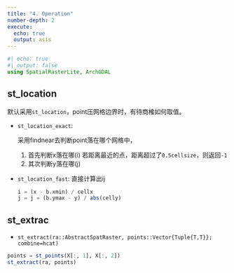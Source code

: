 ```yaml
---
title: "4. Operation"
number-depth: 2
execute:
  echo: true
  output: asis
---
```


```julia
#| echo: true
#| output: false
using SpatialRasterLite, ArchGDAL
```

## st_location
默认采用`st_location`，point压网格边界时，有待商榷如何取值。
  
- `st_location_exact`: 

  采用findnear去判断point落在哪个网格中，

  1. 首先判断x落在哪(i)
    若距离最近的点，距离超过了`0.5cellsize`，则返回`-1`
  2. 其次判断y落在哪(j)

- `st_location_fast`: 
  直接计算出ij
  ```julia
  i = (x - b.xmin) / cellx
  j = j = (b.ymax - y) / abs(celly)
  ```

## st_extrac

- `st_extract(ra::AbstractSpatRaster, points::Vector{Tuple{T,T}}; combine=hcat)`

```julia
points = st_points(X[:, 1], X[:, 2])
st_extract(ra, points)
```
